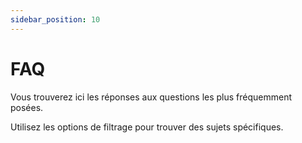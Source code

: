 ```yaml
---
sidebar_position: 10
---
```


# FAQ

Vous trouverez ici les réponses aux questions les plus fréquemment posées.

Utilisez les options de filtrage pour trouver des sujets spécifiques.


<FAQList />